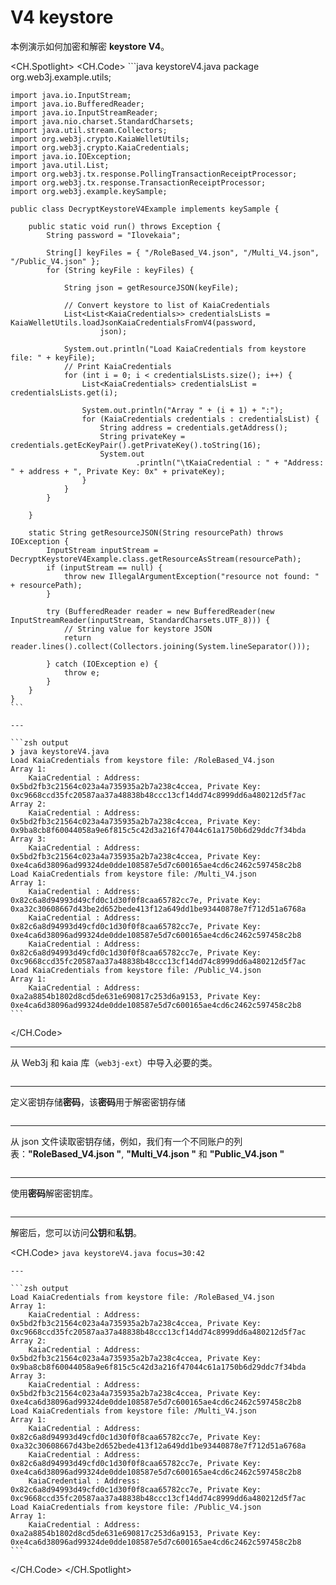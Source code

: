 # V4 keystore

本例演示如何加密和解密 **keystore V4**。

<CH.Spotlight>
  <CH.Code>
    ```java keystoreV4.java
    package org.web3j.example.utils;

    import java.io.InputStream;
    import java.io.BufferedReader;
    import java.io.InputStreamReader;
    import java.nio.charset.StandardCharsets;
    import java.util.stream.Collectors;
    import org.web3j.crypto.KaiaWelletUtils;
    import org.web3j.crypto.KaiaCredentials;
    import java.io.IOException;
    import java.util.List;
    import org.web3j.tx.response.PollingTransactionReceiptProcessor;
    import org.web3j.tx.response.TransactionReceiptProcessor;
    import org.web3j.example.keySample;

    public class DecryptKeystoreV4Example implements keySample {

        public static void run() throws Exception {
            String password = "Ilovekaia";

            String[] keyFiles = { "/RoleBased_V4.json", "/Multi_V4.json", "/Public_V4.json" };
            for (String keyFile : keyFiles) {

                String json = getResourceJSON(keyFile);

                // Convert keystore to list of KaiaCredentials
                List<List<KaiaCredentials>> credentialsLists = KaiaWelletUtils.loadJsonKaiaCredentialsFromV4(password,
                        json);

                System.out.println("Load KaiaCredentials from keystore file: " + keyFile);
                // Print KaiaCredentials
                for (int i = 0; i < credentialsLists.size(); i++) {
                    List<KaiaCredentials> credentialsList = credentialsLists.get(i);

                    System.out.println("Array " + (i + 1) + ":");
                    for (KaiaCredentials credentials : credentialsList) {
                        String address = credentials.getAddress();
                        String privateKey = credentials.getEcKeyPair().getPrivateKey().toString(16);
                        System.out
                                .println("\tKaiaCredential : " + "Address: " + address + ", Private Key: 0x" + privateKey);
                    }
                }
            }

        }

        static String getResourceJSON(String resourcePath) throws IOException {
            InputStream inputStream = DecryptKeystoreV4Example.class.getResourceAsStream(resourcePath);
            if (inputStream == null) {
                throw new IllegalArgumentException("resource not found: " + resourcePath);
            }

            try (BufferedReader reader = new BufferedReader(new InputStreamReader(inputStream, StandardCharsets.UTF_8))) {
                // String value for keystore JSON
                return reader.lines().collect(Collectors.joining(System.lineSeparator()));

            } catch (IOException e) {
                throw e;
            }
        }
    }
    ```

    ---

    ```zsh output
    ❯ java keystoreV4.java
    Load KaiaCredentials from keystore file: /RoleBased_V4.json
    Array 1:
    	KaiaCredential : Address: 0x5bd2fb3c21564c023a4a735935a2b7a238c4ccea, Private Key: 0xc9668ccd35fc20587aa37a48838b48ccc13cf14dd74c8999dd6a480212d5f7ac
    Array 2:
    	KaiaCredential : Address: 0x5bd2fb3c21564c023a4a735935a2b7a238c4ccea, Private Key: 0x9ba8cb8f60044058a9e6f815c5c42d3a216f47044c61a1750b6d29ddc7f34bda
    Array 3:
    	KaiaCredential : Address: 0x5bd2fb3c21564c023a4a735935a2b7a238c4ccea, Private Key: 0xe4ca6d38096ad99324de0dde108587e5d7c600165ae4cd6c2462c597458c2b8
    Load KaiaCredentials from keystore file: /Multi_V4.json
    Array 1:
    	KaiaCredential : Address: 0x82c6a8d94993d49cfd0c1d30f0f8caa65782cc7e, Private Key: 0xa32c30608667d43be2d652bede413f12a649dd1be93440878e7f712d51a6768a
    	KaiaCredential : Address: 0x82c6a8d94993d49cfd0c1d30f0f8caa65782cc7e, Private Key: 0xe4ca6d38096ad99324de0dde108587e5d7c600165ae4cd6c2462c597458c2b8
    	KaiaCredential : Address: 0x82c6a8d94993d49cfd0c1d30f0f8caa65782cc7e, Private Key: 0xc9668ccd35fc20587aa37a48838b48ccc13cf14dd74c8999dd6a480212d5f7ac
    Load KaiaCredentials from keystore file: /Public_V4.json
    Array 1:
    	KaiaCredential : Address: 0xa2a8854b1802d8cd5de631e690817c253d6a9153, Private Key: 0xe4ca6d38096ad99324de0dde108587e5d7c600165ae4cd6c2462c597458c2b8
    ```
  </CH.Code>

  ---

  从 Web3j 和 kaia 库（`web3j-ext`）中导入必要的类。

  ```java keystoreV4.java focus=3:14
  ```

  ---

  定义密钥存储**密码**，该**密码**用于解密密钥存储

  ```java keystoreV4.java focus=19
  ```

  ---

  从 json 文件读取密钥存储，例如，我们有一个不同账户的列表：**"RoleBased_V4.json "**, **"Multi_V4.json "** 和 **"Public_V4.json "**

  ```java keystoreV4.java focus=21:24,47:60
  ```

  ---

  使用**密码**解密密钥库。

  ```java keystoreV4.java focus=27:28
  ```

  ---

  解密后，您可以访问**公钥**和**私钥**。

  <CH.Code>
    ```java keystoreV4.java focus=30:42
    ```

    ---

    ```zsh output
    Load KaiaCredentials from keystore file: /RoleBased_V4.json
    Array 1:
    	KaiaCredential : Address: 0x5bd2fb3c21564c023a4a735935a2b7a238c4ccea, Private Key: 0xc9668ccd35fc20587aa37a48838b48ccc13cf14dd74c8999dd6a480212d5f7ac
    Array 2:
    	KaiaCredential : Address: 0x5bd2fb3c21564c023a4a735935a2b7a238c4ccea, Private Key: 0x9ba8cb8f60044058a9e6f815c5c42d3a216f47044c61a1750b6d29ddc7f34bda
    Array 3:
    	KaiaCredential : Address: 0x5bd2fb3c21564c023a4a735935a2b7a238c4ccea, Private Key: 0xe4ca6d38096ad99324de0dde108587e5d7c600165ae4cd6c2462c597458c2b8
    Load KaiaCredentials from keystore file: /Multi_V4.json
    Array 1:
    	KaiaCredential : Address: 0x82c6a8d94993d49cfd0c1d30f0f8caa65782cc7e, Private Key: 0xa32c30608667d43be2d652bede413f12a649dd1be93440878e7f712d51a6768a
    	KaiaCredential : Address: 0x82c6a8d94993d49cfd0c1d30f0f8caa65782cc7e, Private Key: 0xe4ca6d38096ad99324de0dde108587e5d7c600165ae4cd6c2462c597458c2b8
    	KaiaCredential : Address: 0x82c6a8d94993d49cfd0c1d30f0f8caa65782cc7e, Private Key: 0xc9668ccd35fc20587aa37a48838b48ccc13cf14dd74c8999dd6a480212d5f7ac
    Load KaiaCredentials from keystore file: /Public_V4.json
    Array 1:
    	KaiaCredential : Address: 0xa2a8854b1802d8cd5de631e690817c253d6a9153, Private Key: 0xe4ca6d38096ad99324de0dde108587e5d7c600165ae4cd6c2462c597458c2b8
    ```
  </CH.Code>
</CH.Spotlight>
